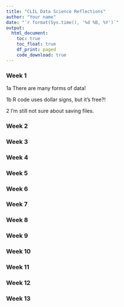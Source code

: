 ```yaml
---
title: "CLIL Data Science Reflections"
author: "Your name"
date: "`r format(Sys.time(), '%d %B, %Y')`"
output: 
  html_document:
    toc: true
    toc_float: true
    df_print: paged
    code_download: true
---
```


### Week 1

1a There are many forms of data!

1b R code uses dollar signs, but it's free?!

2 I'm still not sure about saving files.

### Week 2

### Week 3

### Week 4

### Week 5

### Week 6

### Week 7

### Week 8

### Week 9

### Week 10

### Week 11

### Week 12

### Week 13
